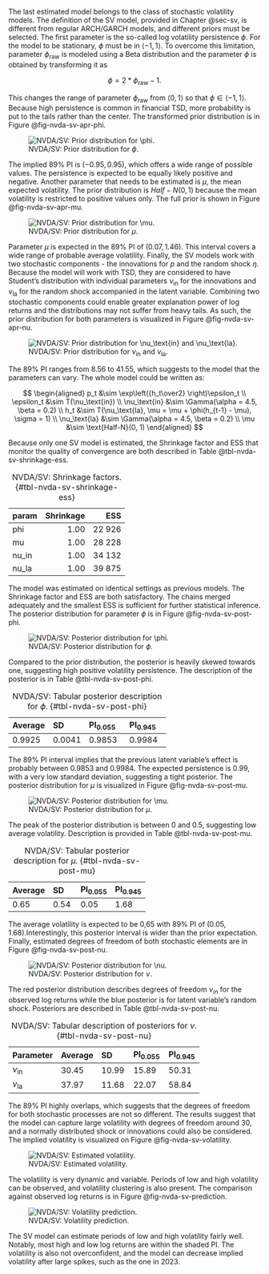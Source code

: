 The last estimated model belongs to the class of stochastic volatility models. The definition of the SV model, provided
in Chapter @sec-sv, is different from regular ARCH/GARCH models, and different priors must be selected. The first
parameter is the so-called log volatility persistence $\phi$. For the model to be stationary, $\phi$ must be in
$\langle -1, 1 \rangle$. To overcome this limitation, parameter $\phi_\text{raw}$ is modeled using a Beta distribution
and the parameter $\phi$ is obtained by transforming it as

$$
\phi = 2 * \phi_\text{raw} - 1.
$$

This changes the range of parameter $\phi_\text{raw}$ from $\langle 0,1 \rangle$ so that $\phi \in \langle -1, 1 \rangle$.
Because high persistence is common in financial TSD, more probability is put to the tails rather than the center. The
transformed prior distribution is in Figure @fig-nvda-sv-apr-phi.

![NVDA/SV: Prior distribution for $\phi$.](./img/nvda/sv/apriori_phi.png){#fig-nvda-sv-apr-phi}

The implied 89% PI is $(-0.95, 0.95)$, which offers a wide range of possible values. The persistence is expected to be
equally likely positive and negative. Another parameter that needs to be estimated is $\mu$, the mean expected
volatility. The prior distribution is $Half-N(0, 1)$ because the mean volatility is restricted to positive values only.
The full prior is shown in Figure @fig-nvda-sv-apr-mu.

![NVDA/SV: Prior distribution for $\mu$.](./img/nvda/sv/apriori_mu.png){#fig-nvda-sv-apr-mu}

Parameter $\mu$ is expected in the 89% PI of $(0.07, 1.46)$. This interval covers a wide range of probable average
volatility. Finally, the SV models work with two stochastic components - the innovations for $p$ and the random shock
$\eta$. Because the model will work with TSD, they are considered to have Student's distribution with individual
parameters $\nu_\text{in}$ for the innovations and $\nu_\text{la}$ for the random shock accompanied in the latent
variable. Combining two stochastic components could enable greater explanation power of log returns and the
distributions may not suffer from heavy tails. As such, the prior distribution for both parameters is visualized in
Figure @fig-nvda-sv-apr-nu.

![NVDA/SV: Prior distribution for $\nu_\text{in}$ and $\nu_\text{la}$.](./img/nvda/sv/apriori_nu.png){#fig-nvda-sv-apr-nu}

The 89% PI ranges from 8.56 to 41.55, which suggests to the model that the parameters can vary. The whole model could
be written as:

$$
\begin{aligned}
p_t &\sim \exp\left({h_t\over2} \right)\epsilon_t \\
\epsilon_t &\sim T(\nu_\text{in}) \\
\nu_\text{in} &\sim \Gamma(\alpha = 4.5, \beta = 0.2) \\
h_t &\sim T(\nu_\text{la}, \mu = \mu + \phi(h_{t-1} - \mu), \sigma = 1) \\
\nu_\text{la} &\sim \Gamma(\alpha = 4.5, \beta = 0.2) \\
\mu &\sim \text{Half-N}(0, 1)
\end{aligned}
$$

Because only one SV model is estimated, the Shrinkage factor and ESS that monitor the quality of convergence are both
described in Table @tbl-nvda-sv-shrinkage-ess.

Table: NVDA/SV: Shrinkage factors. {#tbl-nvda-sv-shrinkage-ess}

|param | Shrinkage|      ESS|
|:-----|---------:|--------:|
|phi   | 1.00     |   22 926|
|mu    | 1.00     |   28 228|
|nu_in | 1.00     |   34 132|
|nu_la | 1.00     |   39 875|

The model was estimated on identical settings as previous models. The Shrinkage factor and ESS are both satisfactory.
The chains merged adequately and the smallest ESS is sufficient for further statistical inference. The posterior
distribution for parameter $\phi$ is in Figure @fig-nvda-sv-post-phi.

![NVDA/SV: Posterior distribution for $\phi$.](./img/nvda/sv/posterior_phi.png){#fig-nvda-sv-post-phi}

Compared to the prior distribution, the posterior is heavily skewed towards one, suggesting high positive volatility
persistence. The description of the posterior is in Table @tbl-nvda-sv-post-phi.

Table: NVDA/SV: Tabular posterior description for $\phi$. {#tbl-nvda-sv-post-phi}

|Average |SD     |PI$_{0.055}$ |PI$_{0.945}$ |
|:-------|:------|:--------|:--------|
|0.9925  |0.0041 |0.9853   |0.9984   |

The 89% PI interval implies that the previous latent variable's effect is probably between 0.9853 and 0.9984. The
expected persistence is 0.99, with a very low standard deviation, suggesting a tight posterior. The posterior
distribution for $\mu$ is visualized in Figure @fig-nvda-sv-post-mu.

![NVDA/SV: Posterior distribution for $\mu$.](./img/nvda/sv/posterior_mu.png){#fig-nvda-sv-post-mu}

The peak of the posterior distribution is between 0 and 0.5, suggesting low average volatility. Description is provided
in Table @tbl-nvda-sv-post-mu.

Table: NVDA/SV: Tabular posterior description for $\mu$. {#tbl-nvda-sv-post-mu}

|Average |SD     |PI$_{0.055}$ |PI$_{0.945}$ |
|:-------|:------|:--------|:--------|
|0.65  |0.54 |0.05   |1.68   |

The average volatility is expected to be 0,65 with 89% PI of $(0.05, 1.68)$.Interestingly, this posterior interval is
wider than the prior expectation. Finally, estimated degrees of freedom of both stochastic elements are in Figure
@fig-nvda-sv-post-nu.

![NVDA/SV: Posterior distribution for $\nu$.](./img/nvda/sv/posterior_nu.png){#fig-nvda-sv-post-nu}

The red posterior distribution describes degrees of freedom $\nu_{in}$ for the observed log returns while the blue
posterior is for latent variable's random shock. Posteriors are described in Table @tbl-nvda-sv-post-nu.

Table: NVDA/SV: Tabular description of posteriors for $\nu$. {#tbl-nvda-sv-post-nu}

|Parameter |Average |SD      |PI$_{0.055}$ |PI$_{0.945}$ |
|:---------|:-------|:-------|:--------|:--------|
| $\nu_\text{in}$ |30.45 |10.99 |15.89  |50.31  |
| $\nu_\text{la}$ |37.97 |11.68 |22.07  |58.84  |

The 89% PI highly overlaps, which suggests that the degrees of freedom for both stochastic processes are not so
different. The results suggest that the model can capture large volatility with degrees of freedom around 30, and a
normally distributed shock or innovations could also be considered. The implied volatility is visualized on Figure
@fig-nvda-sv-volatility.

![NVDA/SV: Estimated volatility.](./img/nvda/sv/posterior_volatility.png){#fig-nvda-sv-volatility}

The volatility is very dynamic and variable. Periods of low and high volatility can be observed, and volatility
clustering is also present. The comparison against observed log returns is in Figure @fig-nvda-sv-prediction.

![NVDA/SV: Volatility prediction.](./img/nvda/sv/posterior_prediction.png){#fig-nvda-sv-prediction}

The SV model can estimate periods of low and high volatility fairly well. Notably, most high and low log returns are
within the shaded PI. The volatility is also not overconfident, and the model can decrease implied volatility after
large spikes, such as the one in 2023.
